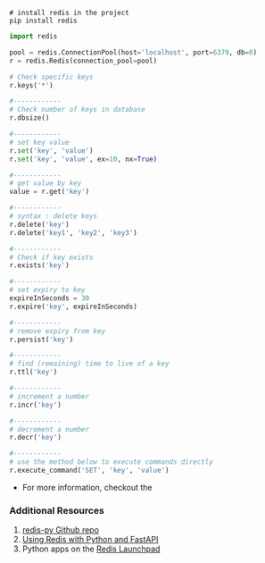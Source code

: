 ```shell
# install redis in the project
pip install redis
```

```python
import redis

pool = redis.ConnectionPool(host='localhost', port=6379, db=0)
r = redis.Redis(connection_pool=pool)

# Check specific keys
r.keys('*')

#------------
# Check number of keys in database
r.dbsize()

#------------
# set key value
r.set('key', 'value')
r.set('key', 'value', ex=10, nx=True)

#------------
# get value by key
value = r.get('key')

#------------
# syntax : delete keys
r.delete('key')
r.delete('key1', 'key2', 'key3')

#------------
# Check if key exists
r.exists('key')

#------------
# set expiry to key
expireInSeconds = 30
r.expire('key', expireInSeconds)

#------------
# remove expiry from key
r.persist('key')

#------------
# find (remaining) time to live of a key
r.ttl('key')

#------------
# increment a number
r.incr('key')

#------------
# decrement a number
r.decr('key')

#------------
# use the method below to execute commands directly
r.execute_command('SET', 'key', 'value')
```

- For more information, checkout the

### Additional Resources

1. [redis-py Github repo](https://github.com/redis/redis-py)
1. [Using Redis with Python and FastAPI](/develop/python/fastapi)
1. Python apps on the [Redis Launchpad](https://launchpad.redis.com/)

